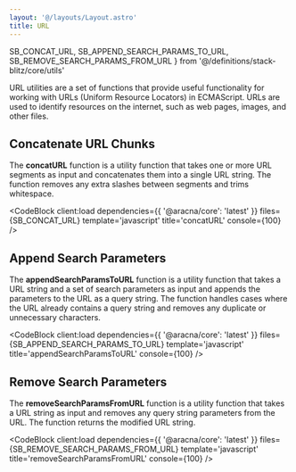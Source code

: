 ```yaml
---
layout: '@/layouts/Layout.astro'
title: URL
---
```


  SB_CONCAT_URL,
  SB_APPEND_SEARCH_PARAMS_TO_URL,
  SB_REMOVE_SEARCH_PARAMS_FROM_URL
} from '@/definitions/stack-blitz/core/utils'

URL utilities are a set of functions that provide useful functionality for working with URLs (Uniform Resource Locators) in ECMAScript. URLs are used to identify resources on the internet, such as web pages, images, and other files.

## Concatenate URL Chunks

The **concatURL** function is a utility function that takes one or more URL segments as input and concatenates them into a single URL string. The function removes any extra slashes between segments and trims whitespace.

<CodeBlock
  client:load
  dependencies={{ '@aracna/core': 'latest' }}
  files={SB_CONCAT_URL}
  template='javascript'
  title='concatURL'
  console={100}
/>

## Append Search Parameters

The **appendSearchParamsToURL** function is a utility function that takes a URL string and a set of search parameters as input and appends the parameters to the URL as a query string. The function handles cases where the URL already contains a query string and removes any duplicate or unnecessary characters.

<CodeBlock
  client:load
  dependencies={{ '@aracna/core': 'latest' }}
  files={SB_APPEND_SEARCH_PARAMS_TO_URL}
  template='javascript'
  title='appendSearchParamsToURL'
  console={100}
/>

## Remove Search Parameters

The **removeSearchParamsFromURL** function is a utility function that takes a URL string as input and removes any query string parameters from the URL. The function returns the modified URL string.

<CodeBlock
  client:load
  dependencies={{ '@aracna/core': 'latest' }}
  files={SB_REMOVE_SEARCH_PARAMS_FROM_URL}
  template='javascript'
  title='removeSearchParamsFromURL'
  console={100}
/>
